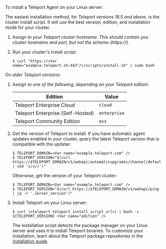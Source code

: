 To install a Teleport Agent on your Linux server:

The easiest installation method, for *Teleport versions 16.5 and above*, is the
cluster install script. It will use the best version, edition, and installation
mode for your cluster.

1. Assign <Var name="teleport.example.com:443"/> to your Teleport cluster hostname.
   This should contain you cluster hostname and port, but not the scheme (https://).

1. Run your cluster's install script:

   ```code
   $ curl "https://<Var name="example.teleport.sh:443"/>/scripts/install.sh" | sudo bash
   ```

On *older Teleport versions*:

1. Assign <Var name="edition" /> to one of the following, depending on your
   Teleport edition:

   | Edition                           | Value        |
   |-----------------------------------|--------------|
   | Teleport Enterprise Cloud         | `cloud`      |
   | Teleport Enterprise (Self-Hosted) | `enterprise` |
   | Teleport Community Edition        | `oss`        |

1. Get the version of Teleport to install. If you have automatic agent updates
   enabled in your cluster, query the latest Teleport version that is compatible
   with the updater:

   ```code
   $ TELEPORT_DOMAIN=<Var name="example.teleport.com" />
   $ TELEPORT_VERSION="$(curl https://$TELEPORT_DOMAIN/v1/webapi/automaticupgrades/channel/default/version | sed 's/v//')"
   ```

   Otherwise, get the version of your Teleport cluster:

   ```code
   $ TELEPORT_DOMAIN=<Var name="example.teleport.com" />
   $ TELEPORT_VERSION="$(curl https://$TELEPORT_DOMAIN/v1/webapi/ping | jq -r '.server_version')"
   ```

1. Install Teleport on your Linux server:

   ```code
   $ curl (=teleport.teleport_install_script_url=) | bash -s ${TELEPORT_VERSION} <Var name="edition" />
   ```

   The installation script detects the package manager on your Linux server and
   uses it to install Teleport binaries. To customize your installation, learn
   about the Teleport package repositories in the [installation
   guide](../installation.mdx#linux).
